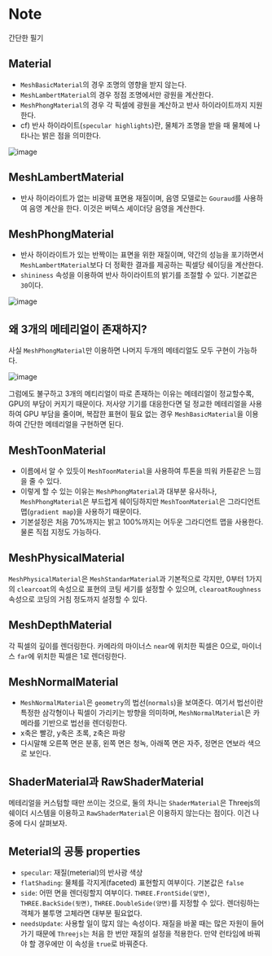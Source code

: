 
<Meta title="Threejs/SimpleShape/Note" />

# Note

간단한 필기

## Material

- `MeshBasicMaterial`의 경우 조명의 영향을 받지 않는다.
- `MeshLambertMaterial`의 경우 정점 조명에서만 광원을 계산한다.
- `MeshPhongMaterial`의 경우 각 픽셀에 광원을 계산하고 반사 하이라이트까지 지원한다.
- cf) 반사 하이라이트(`specular highlights`)란, 물체가 조명을 받을 때 물체에 나타나는 밝은 점을 의미한다.

![image](https://user-images.githubusercontent.com/42884032/111060366-be499980-84df-11eb-9c27-d7f985cfe709.png)

## MeshLambertMaterial

- 반사 하이라이트가 없는 비광택 표면용 재질이며, 음영 모델로는 `Gouraud`를 사용하여 음영 계산을 한다. 이것은 버텍스 셰이더당 음영을 계산한다.

## MeshPhongMaterial

- 반사 하이라이트가 있는 반짝이는 표면을 위한 재질이며, 약간의 성능을 포기하면서 `MeshLambertMaterial`보다 더 정확한 결과를 제공하는 픽셀당 쉐이딩을 계산한다.
- `shininess` 속성을 이용하여 반사 하이라이트의 밝기를 조절할 수 있다. 기본값은 `30`이다.

![image](https://user-images.githubusercontent.com/42884032/111060596-7297ef80-84e1-11eb-99a3-921952f75fcb.png)

## 왜 3개의 메테리얼이 존재하지?

사실 `MeshPhongMaterial`만 이용하면 나머지 두개의 메테리얼도 모두 구현이 가능하다.

![image](https://user-images.githubusercontent.com/42884032/111060666-f225be80-84e1-11eb-8d6e-29388f9c72ee.png)

그럼에도 불구하고 3개의 메티리얼이 따로 존재하는 이유는 메테리얼이 정교할수록, GPU의 부담이 커지기 때문이다. 저사양 기기를 대응한다면 덜 정교한 메테리얼을 사용하여 GPU 부담을 줄이며, 복잡한 표현이 필요 없는 경우 `MeshBasicMaterial`을 이용하여 간단한 메테리얼을 구현하면 된다.

## MeshToonMaterial

- 이름에서 알 수 있듯이 `MeshToonMaterial`을 사용하여 투톤을 띄워 카툰같은 느낌을 줄 수 있다.
- 이렇게 할 수 있는 이유는 `MeshPhongMaterial`과 대부분 유사하나, `MeshPhongMaterial`은 부드럽게 쉐이딩하지만 `MeshToonMaterial`은 그라디언트 맵(`gradient map`)을 사용하기 때문이다.
- 기본설정은 처음 70%까지는 밝고 100%까지는 어두운 그라디언트 맵을 사용한다. 물론 직접 지정도 가능하다.

## MeshPhysicalMaterial

`MeshPhysicalMaterial`은 `MeshStandarMaterial`과 기본적으로 각지만, 0부터 1가지의 `clearcoat`의 속성으로 표현의 코팅 세기를 설정할 수 있으며, `clearoatRoughness` 속성으로 코딩의 거침 정도까지 설정할 수 있다.

## MeshDepthMaterial

각 픽셀의 깊이를 렌더링한다. 카메라의 마이너스 `near`에 위치한 픽셀은 0으로, 마이너스 `far`에 위치한 픽셀은 1로 렌더링한다.

## MeshNormalMaterial

- `MeshNormalMaterial`은 `geometry`의 법선(`normals`)을 보여준다. 여기서 법선이란 특정한 삼각형이나 픽셀이 가리키는 방향을 의미하며, `MeshNormalMaterial`은 카메라를 기반으로 법선을 렌더링한다.
- x축은 빨강, y축은 초록, z축은 파랑
- 다시말해 오른쪽 면은 분홍, 왼쪽 면은 청녹, 아래쪽 면은 자주, 정면은 연보라 색으로 보인다.

## ShaderMaterial과 RawShaderMaterial

메테리얼을 커스텀할 때만 쓰이는 것으로, 둘의 차니는 `ShaderMaterial`은 Threejs의 쉐이더 시스템을 이용하고 `RawShaderMaterial`은 이용하지 않는다는 점이다. 이건 나중에 다시 살펴보자.

## Meterial의 공통 properties

- `specular`: 재질(meterial)의 반사광 색상
- `flatShading`: 물체를 각지게(faceted) 표현할지 여부이다. 기본값은 `false`
- `side`: 어떤 면을 렌더링할지 여부이다. `THREE.FrontSide(앞면)`, `THREE.BackSide(뒷면)`, `THREE.DoubleSide(양면)`를 지정할 수 있다. 렌더링하는 객체가 불투명 고체라면 대부분 필요없다.
- `needsUpdate`: 사용할 일이 많지 않는 속성이다. 재질을 바꿀 때는 많은 자원이 들어가기 때문에 `Threejs`는 처음 한 번만 재질의 설정을 적용한다. 만약 런타임에 바꿔야 할 경우에만 이 속성을 `true`로 바꿔준다.
